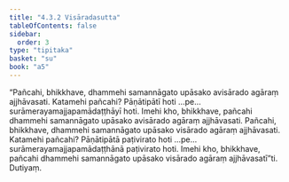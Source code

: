 ```yaml
---
title: "4.3.2 Visāradasutta"
tableOfContents: false
sidebar:
  order: 3
type: "tipitaka"
basket: "su"
book: "a5"
---
```



<DynamicBreadcrumb />

<Division number="172" book="a5">

<Paragraph number="1001" book="a5">
“Pañcahi, bhikkhave, dhammehi samannāgato upāsako avisārado agāraṃ ajjhāvasati. Katamehi pañcahi? Pāṇātipātī hoti …pe…  surāmerayamajjapamādaṭṭhāyī hoti. Imehi kho, bhikkhave, pañcahi dhammehi samannāgato upāsako avisārado agāraṃ ajjhāvasati.
</Paragraph>

<Paragraph number="1002" book="a5">
Pañcahi, bhikkhave, dhammehi samannāgato upāsako visārado agāraṃ ajjhāvasati. Katamehi pañcahi? Pāṇātipātā paṭivirato hoti …pe…  surāmerayamajjapamādaṭṭhānā paṭivirato hoti. Imehi kho, bhikkhave, pañcahi dhammehi samannāgato upāsako visārado agāraṃ ajjhāvasatī”ti.

</Paragraph>
</Division>

<Paragraph number="1003" type="center" book="a5">
Dutiyaṃ.
</Paragraph>